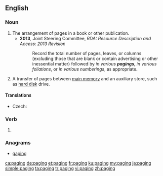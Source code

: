 ==English==
{{wikipedia}}
===Noun===
{{en-noun|~}}

# The arrangement of pages in a book or other publication.
#* '''2013''', Joint Steering Committee, ''RDA: Resource Description and Access: 2013 Revision''
#*: Record the total number of pages, leaves, or columns (excluding those that are blank or contain advertising or other inessential matter) followed by ''in various '''pagings''''', ''in various foliations'', or ''in various numberings'', as appropriate.
# {{context|computing|lang=en}} A transfer of pages between [[main memory]] and an auxiliary store, such as [[hard disk]] drive.

====Translations====
{{trans-top|transfer of pages}}
* Czech: {{t|cs|stránkování|n}}
{{trans-mid}}
{{trans-bottom}}

===Verb===
{{head|en|present participle}}

# {{present participle of|page|lang=en|nocat=1}}

===Anagrams===
* [[gaping#English|gaping]]

[[ca:paging]]
[[de:paging]]
[[et:paging]]
[[fr:paging]]
[[ku:paging]]
[[my:paging]]
[[ja:paging]]
[[simple:paging]]
[[ta:paging]]
[[tr:paging]]
[[vi:paging]]
[[zh:paging]]